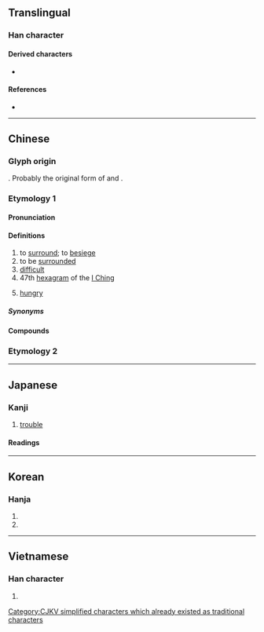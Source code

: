 {{also|睏}}
{{character info}}
==Translingual==
{{stroke order|strokes=7}}

===Han character===
{{Han char|rn=31|rad=囗|as=04|sn=7|four=60904|canj=WD,XWD|ids=⿴囗木}}

====Derived characters====
* {{l|mul|[[梱]], [[捆]], [[涃]], [[悃]], [[焑]], [[祵]] [[硱]], [[睏]], [[稇]], [[裍]], [[綑]] [[齫]], [[閫]]([[阃]])}}

====References====
* {{Han ref|kx=0217.200|dkj=04717|dj=0445.030|hdz=10714.070|uh=56F0|ud=22256|bh=A778|bd=42872}}

----

==Chinese==

===Glyph origin===
{{Han etym}}
{{Han compound|囗|木|ls=ic|t1=surround|t2=wood}}. Probably the original form of {{och-l|梱|doorsill}} and {{och-l|閫|doorsill}}.

===Etymology 1===
{{zh-forms}}

====Pronunciation====
{{zh-pron
|m=kùn
|m-s=
|c=kwan3,wan3
|c_note=wan3 - vernacular
|c-t=
|g=
|h=pfs=khun;gd=kun4
|j=
|mb=
|md=káung
|mn=ml,jj,tw:khùn
|mn-t=kung3
|w=2khun
|x=
|mc=y
|oc=y
|ma=y
|cat=v,a,n
}}

====Definitions====
{{zh-hanzi}}

# to [[surround]]; to [[besiege]]
# to be [[surround]]ed
# [[difficult]]
# 47th [[hexagram]] of the [[I Ching]]
# {{lb|zh|Teochew|Hainanese}} [[hungry]]

=====Synonyms=====
{{zh-dial|餓}}

====Compounds====
{{zh-der|困難|窮困|力困筋乏|困歇|兵疲馬困|困窮|困擾|困倦|上下交困|困滯|困惑|孱困|困心衡慮|困覺|人困馬乏|困阨|困憊|急人之困|受困|困躓|形疲神困|困窘|困阻|困住|困人|困獸之鬥|困鬥|坐困愁城|勞困|偃蹇困窮|困騰騰|交困|困學|困處泥塗|困隘|圍困|乏困|困乏|國窮民困|困獸|國困民艱|困苦|困頓|困話|困處|困知勉行|困獸猶鬥|困局|困守|困厄|困境|困畏|坐困|內外交困|困蹙|春困秋乏|救困扶危|皮困秋|疲困|春困|扶危濟困|窘困|濟困扶危|扶危救困|禽困覆車|昏困|潛蛟困鳳|艱困|貧困|龍困淺灘|顛連困苦|軟困|解困|飢困|紓困|酒困|脫困|肚困}}

===Etymology 2===
{{zh-see|睏}}

{{zh-cat|Elementary}}

----

==Japanese==

===Kanji===
{{ja-kanji|grade=6|rs=囗04}}

# [[trouble]]

====Readings====
{{ja-readings
|goon=こん
|kanon=こん
|kun=こま-る, くる-しむ
}}

----

==Korean==

===Hanja===
{{ko-hanja|괴롭다|괴로울|곤}}

# {{hanja form of|경|[[suffer]]}}
# {{hanja form of|경|[[surround]], [[besiege]]}}

----

==Vietnamese==

===Han character===
{{vi-readings|reading=khốn, khuôn|rs=囗04}}

# {{rfdef|vi}}

[[Category:CJKV simplified characters which already existed as traditional characters]]